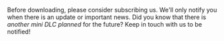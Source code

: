 
Before downloading, please consider subscribing us. We'll only notify you when there is an update
or important news. Did you know that there is _another mini DLC planned_ for the future?
Keep in touch with us to be notified!

<SubscriptionForm />
